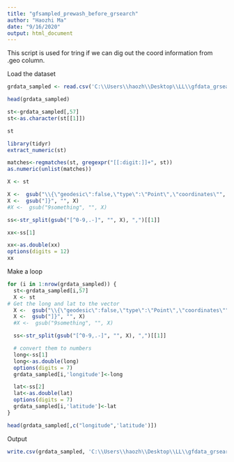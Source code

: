 ---
title: "gfsampled_prewash_before_grsearch"
author: "Haozhi Ma"
date: "9/16/2020"
output: html_document
---

This script is used for tring if we can dig out the coord information from .geo column.

Load the dataset

```{R}
grdata_sampled <- read.csv('C:\\Users\\haozh\\Desktop\\LL\\gfdata_grsearch\\gfunique_sampled_for_grsearch_20200916.csv')

```


```{R}

head(grdata_sampled)
```

```{R}
st<-grdata_sampled[,57]
st<-as.character(st[[1]])
```


```{R}
st

```

```{R}
library(tidyr)
extract_numeric(st)
```

```{R}
matches<-regmatches(st, gregexpr("[[:digit:]]+", st))
as.numeric(unlist(matches))

```

```{R}
X <- st

X <-  gsub("\\{\"geodesic\":false,\"type\":\"Point\",\"coordinates\"", "", X)
X <-  gsub("]}", "", X)
#X <-  gsub("9something", "", X)

ss<-str_split(gsub("[^0-9,.-]", "", X), ",")[[1]]

xx<-ss[1]

xx<-as.double(xx)
options(digits = 12)
xx

```

Make a loop

```{R}
for (i in 1:nrow(grdata_sampled)) {
  st<-grdata_sampled[i,57]
  X <- st
# Get the long and lat to the vector
  X <-  gsub("\\{\"geodesic\":false,\"type\":\"Point\",\"coordinates\"", "", X)
  X <-  gsub("]}", "", X)
  #X <-  gsub("9something", "", X)

  ss<-str_split(gsub("[^0-9,.-]", "", X), ",")[[1]]

  # convert them to numbers
  long<-ss[1]
  long<-as.double(long)
  options(digits = 7)
  grdata_sampled[i,'longitude']<-long

  lat<-ss[2]
  lat<-as.double(lat)
  options(digits = 7)
  grdata_sampled[i,'latitude']<-lat
}


```

```{R}
head(grdata_sampled[,c("longitude",'latitude')])

```
Output
```{R}
write.csv(grdata_sampled, 'C:\\Users\\haozh\\Desktop\\LL\\gfdata_grsearch\\gfunique_sampled_longlat_attached_20200916.csv')

```


